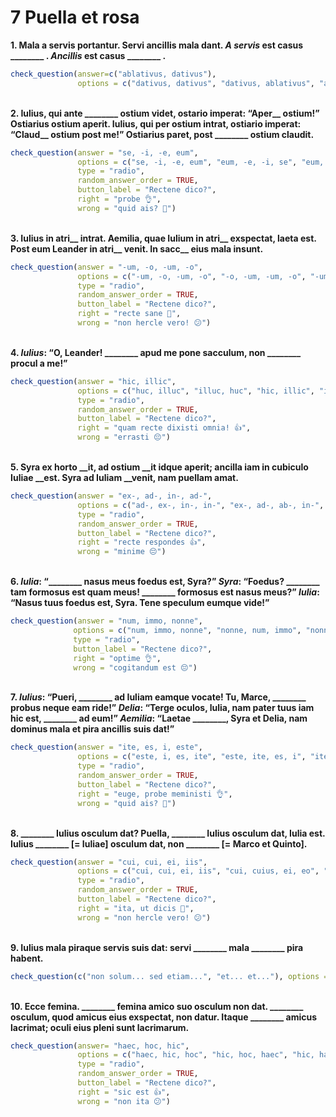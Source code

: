 # 7 Puella et rosa

**1. Mala a servis portantur. Servi ancillis mala dant. _A servis_ est casus ________ . _Ancillis_ est casus ________ .**
```r
check_question(answer=c("ablativus, dativus"), 
               options = c("dativus, dativus", "dativus, ablativus", "ablativus, dativus", "ablativus, ablativus"), right = "ita, ut dicis 👏", wrong = "minime 😔", button_label = "Rectene dico?", type = "radio")
```
</br>
**2. Iulius, qui ante ________ ostium videt, ostario imperat: "Aper\_\_ ostium!" Ostiarius ostium aperit. Iulius, qui per ostium intrat, ostiario imperat: "Claud\_\_ ostium post me!" Ostiarius paret, post ________ ostium claudit.**

```r
check_question(answer = "se, -i, -e, eum", 
               options = c("se, -i, -e, eum", "eum, -e, -i, se", "eum, -i, -e, se", "se, -e, -i, eum"),
               type = "radio",
               random_answer_order = TRUE,
               button_label = "Rectene dico?",
               right = "probe 👌", 
               wrong = "quid ais? 🤨")
```

</br>
**3. Iulius in atri__ intrat. Aemilia, quae Iulium in atri__ exspectat, laeta est. Post eum Leander in atri__ venit. In sacc__ eius mala insunt.**

```r
check_question(answer = "-um, -o, -um, -o", 
               options = c("-um, -o, -um, -o", "-o, -um, -um, -o", "-um, -o, -o, -um", "-o, -um, -o, -um"), 
               type = "radio",
               random_answer_order = TRUE,
               button_label = "Rectene dico?",
               right = "recte sane 🙂", 
               wrong = "non hercle vero! 😕")
```

</br>
**4. _Iulius_: "O, Leander! ________ apud me pone sacculum, non ________ procul a me!"** 

```r
check_question(answer = "hic, illic", 
               options = c("huc, illuc", "illuc, huc", "hic, illic", "illic, hic"), 
               type = "radio",
               random_answer_order = TRUE,
               button_label = "Rectene dico?",
               right = "quam recte dixisti omnia! 👍", 
               wrong = "errasti 😔")
```

</br>
**5. Syra ex horto \_\_it, ad ostium \_\_it idque aperit; ancilla iam in cubiculo Iuliae \_\_est. Syra ad Iuliam \_\_venit, nam puellam amat.**

```r
check_question(answer = "ex-, ad-, in-, ad-", 
               options = c("ad-, ex-, in-, in-", "ex-, ad-, ab-, in-", "ex-, ad-, in-, ad-", "ad-, ex-, ab-, ad-"), 
               type = "radio",
               random_answer_order = TRUE,
               button_label = "Rectene dico?",
               right = "recte respondes 👍", 
               wrong = "minime 😔")
```

</br>
**6. _Iulia_: "________ nasus meus foedus est, Syra?" _Syra_: "Foedus? ________ tam formosus est quam meus! ________ formosus est nasus meus?" _Iulia_: "Nasus tuus foedus est, Syra. Tene speculum eumque vide!"**


```r
check_question(answer = "num, immo, nonne", 
              options = c("num, immo, nonne", "nonne, num, immo", "nonne, immo, nun", "num, nonne, immo"),
              type = "radio",
              button_label = "Rectene dico?",
              right = "optime 👌", 
              wrong = "cogitandum est 😔")
```

</br>
**7. _Iulius_: "Pueri, ________ ad Iuliam eamque vocate! Tu, Marce, ________ probus neque eam ride!" _Delia_: "Terge oculos, lulia, nam pater tuus iam hic est, ________ ad eum!" _Aemilia_: "Laetae ________, Syra et Delia, nam dominus mala et pira ancillis suis dat!"**

```r
check_question(answer = "ite, es, i, este", 
               options = c("este, i, es, ite", "este, ite, es, i", "ite, este, i, es", "ite, es, i, este"),
               type = "radio",
               random_answer_order = TRUE,
               button_label = "Rectene dico?",
               right = "euge, probe meministi 👌", 
               wrong = "quid ais? 🤨")
```

</br>
**8. ________ Iulius osculum dat? Puella, ________ Iulius osculum dat, Iulia est. Iulius ________ [= Iuliae] osculum dat, non ________ [= Marco et Quinto].**

```r
check_question(answer = "cui, cui, ei, iis", 
               options = c("cui, cui, ei, iis", "cui, cuius, ei, eo", "cui, cui, eae, eo", "cui, cuius, eae, iis"), 
               type = "radio",
               random_answer_order = TRUE,
               button_label = "Rectene dico?",
               right = "ita, ut dicis 👏", 
               wrong = "non hercle vero! 😕")
```

</br>
**9. Iulius mala piraque servis suis dat: servi ________ mala ________ pira habent.**

```r
check_question(c("non solum... sed etiam...", "et... et..."), options = c("non solum... sed etiam...", "neque... neque...", "tam... quam...", "et... et..."), type = "checkbox", random_answer_order = TRUE, button_label = "Rectene dico?", right = "sic est  🤩", wrong = "minime 😔")
```

</br>
**10. Ecce femina. ________ femina amico suo osculum non dat. ________ osculum, quod amicus eius exspectat, non datur. Itaque ________ amicus lacrimat; oculi eius pleni sunt lacrimarum.**


```r
check_question(answer= "haec, hoc, hic", 
               options = c("haec, hic, hoc", "hic, hoc, haec", "hic, haec, hoc", "haec, hoc, hic"), 
               type = "radio",
               random_answer_order = TRUE,
               button_label = "Rectene dico?",
               right = "sic est 👍", 
               wrong = "non ita 😕")
```


